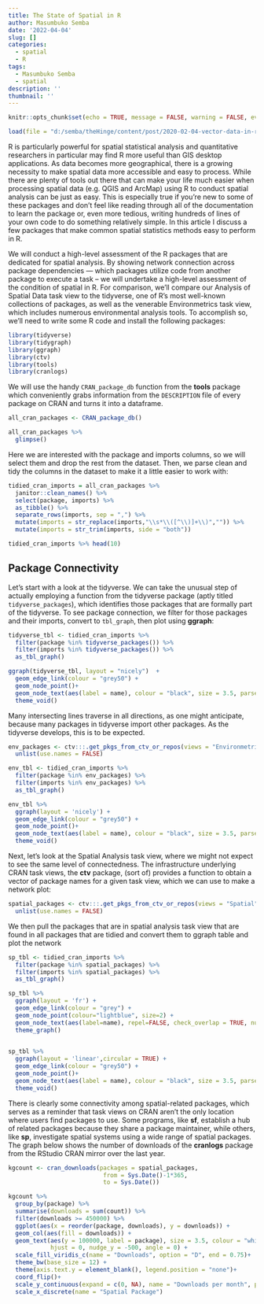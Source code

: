```yaml
---
title: The State of Spatial in R
author: Masumbuko Semba
date: '2022-04-04'
slug: []
categories:
  - spatial
  - R
tags:
  - Masumbuko Semba
  - spatial
description: ''
thumbnail: ''
---
```




```r
knitr::opts_chunk$set(echo = TRUE, message = FALSE, warning = FALSE, eval = FALSE, comment = "")

load(file = "d:/semba/theHinge/content/post/2020-02-04-vector-data-in-r/data/crans.RData")

```


R is particularly powerful for spatial statistical analysis and quantitative researchers in particular may find R more useful than GIS desktop applications. As data becomes more geographical, there is a growing necessity to make spatial data more accessible and easy to process. While there are plenty of tools out there that can make your life much easier when processing spatial data (e.g. QGIS and ArcMap) using R to conduct spatial analysis can be just as easy. This is especially true if you’re new to some of these packages and don’t feel like reading through all of the documentation to learn the package or, even more tedious, writing hundreds of lines of your own code to do something relatively simple. In this article I discuss a few packages that make common spatial statistics methods easy to perform in R.

We will conduct a high-level assessment of the R packages that are dedicated for spatial analysis. By showing network connection across package dependencies — which packages utilize code from another package to execute a task – we will undertake a high-level assessment of the condition of spatial in R. For comparison, we'll compare our Analysis of Spatial Data task view to the tidyverse, one of R's most well-known collections of packages, as well as the venerable Environmetrics task view, which includes numerous environmental analysis tools. To accomplish so, we'll need to write some R code and install the following packages:

```r

library(tidyverse)
library(tidygraph)
library(ggraph)
library(ctv)
library(tools)
library(cranlogs)

```


We will use the handy `CRAN_package_db` function from the **tools** package which conveniently grabs information from the `DESCRIPTION` file of every package on CRAN and turns it into a dataframe. 

```r

all_cran_packages <- CRAN_package_db()

```


```r
all_cran_packages %>% 
  glimpse()
```

Here we are interested with the package and imports columns, so we will select them and drop the rest from the dataset.  Then, we parse clean and tidy the columns in the dataset to make it a little easier to work with:


```r

tidied_cran_imports = all_cran_packages %>% 
  janitor::clean_names() %>% 
  select(package, imports) %>% 
  as_tibble() %>% 
  separate_rows(imports, sep = ",") %>% 
  mutate(imports = str_replace(imports,"\\s*\\([^\\)]+\\)","")) %>%
  mutate(imports = str_trim(imports, side = "both")) 

tidied_cran_imports %>% head(10)
```

## Package Connectivity
Let's start with a look at the tidyverse. We can take the unusual step of actually employing a function from the tidyverse package (aptly titled `tidyverse_packages`), which identifies those packages that are formally part of the tidyverse. To see package connection, we filter for those packages and their imports, convert to `tbl_graph`, then plot using **ggraph**:

```r
tidyverse_tbl <- tidied_cran_imports %>% 
  filter(package %in% tidyverse_packages()) %>%
  filter(imports %in% tidyverse_packages()) %>%
  as_tbl_graph()
```


```r
ggraph(tidyverse_tbl, layout = "nicely")  + 
  geom_edge_link(colour = "grey50") + 
  geom_node_point()+
  geom_node_text(aes(label = name), colour = "black", size = 3.5, parse = TRUE, repel = FALSE, check_overlap = TRUE, nudge_y = .12) +
  theme_void()


```

Many intersecting lines traverse in all directions, as one might anticipate, because many packages in tidyverse import other packages. As the tidyverse develops, this is to be expected.

```r
env_packages <- ctv:::.get_pkgs_from_ctv_or_repos(views = "Environmetrics") %>% 
  unlist(use.names = FALSE)
```


```r
env_tbl <- tidied_cran_imports %>%
  filter(package %in% env_packages) %>%
  filter(imports %in% env_packages) %>%
  as_tbl_graph()

env_tbl %>% 
  ggraph(layout = 'nicely') + 
  geom_edge_link(colour = "grey50") + 
  geom_node_point()+
  geom_node_text(aes(label = name), colour = "black", size = 3.5, parse = TRUE, repel = FALSE, check_overlap = TRUE, nudge_y = .3) +
  theme_void()


```


Next, let's look at the Spatial Analysis task view, where we might not expect to see the same level of connectedness. The infrastructure underlying CRAN task views, the **ctv** package, (sort of) provides a function to obtain a vector of package names for a given task view, which we can use to make a network plot:

```r
spatial_packages <- ctv:::.get_pkgs_from_ctv_or_repos(views = "Spatial") %>% 
  unlist(use.names = FALSE)
```


We then pull the packages that are in  spatial analysis task view that are found in all packages that are tidied and convert them to ggraph table and plot the network

```r
sp_tbl <- tidied_cran_imports %>%
  filter(package %in% spatial_packages) %>%
  filter(imports %in% spatial_packages) %>%
  as_tbl_graph()

sp_tbl %>% 
  ggraph(layout = 'fr') + 
  geom_edge_link(colour = "grey") + 
  geom_node_point(colour="lightblue", size=2) + 
  geom_node_text(aes(label=name), repel=FALSE, check_overlap = TRUE, nudge_y = .2) +  
  theme_graph()
  

```


```r

sp_tbl %>% 
  ggraph(layout = 'linear',circular = TRUE) + 
  geom_edge_link(colour = "grey50") + 
  geom_node_point()+
  geom_node_text(aes(label = name), colour = "black", size = 3.5, parse = TRUE, repel = TRUE, check_overlap = TRUE) +
  theme_void()

```


There is clearly some connectivity among spatial-related packages, which serves as a reminder that task views on CRAN aren't the only location where users find packages to use. Some programs, like **sf**, establish a hub of related packages because they share a package maintainer, while others, like **sp**, investigate spatial systems using a wide range of spatial packages. The graph below shows the number of downloads of the **cranlogs** package from the RStudio CRAN mirror over the last year.


```r
kgcount <- cran_downloads(packages = spatial_packages, 
                           from = Sys.Date()-1*365, 
                           to = Sys.Date())
```


```r
kgcount %>%
  group_by(package) %>%
  summarise(downloads = sum(count)) %>%
  filter(downloads >= 450000) %>%
  ggplot(aes(x = reorder(package, downloads), y = downloads)) +
  geom_col(aes(fill = downloads)) +
  geom_text(aes(y = 100000, label = package), size = 3.5, colour = "white", 
            hjust = 0, nudge_y = -500, angle = 0) +
  scale_fill_viridis_c(name = "Downloads", option = "D", end = 0.75)+
  theme_bw(base_size = 12) +
  theme(axis.text.y = element_blank(), legend.position = "none")+
  coord_flip()+
  scale_y_continuous(expand = c(0, NA), name = "Downloads per month", position = "right")+
  scale_x_discrete(name = "Spatial Package")
```


